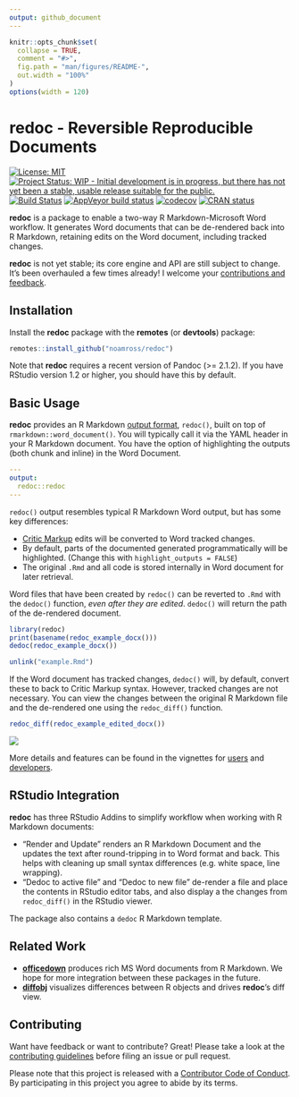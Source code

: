```yaml
---
output: github_document
---
```


<!-- README.md is generated from README.Rmd. Please edit that file -->

```r
knitr::opts_chunk$set(
  collapse = TRUE,
  comment = "#>",
  fig.path = "man/figures/README-",
  out.width = "100%"
)
options(width = 120)
```
# redoc - Reversible Reproducible Documents

<!-- badges: start -->
[![License: MIT](https://img.shields.io/badge/License-MIT-blue.svg){data-external="1"}](https://opensource.org/licenses/MIT)
[![Project Status: WIP - Initial development is in progress, but there has not yet been a stable, usable release suitable for the public.](http://www.repostatus.org/badges/latest/wip.svg){data-external="1"}](http://www.repostatus.org/#wip)
[![Build
Status](https://travis-ci.org/noamross/redoc.svg?branch=master)](https://travis-ci.org/noamross/redoc)
[![AppVeyor build status](https://ci.appveyor.com/api/projects/status/github/noamross/redoc?branch=master&svg=true){data-external="1"}](https://ci.appveyor.com/project/noamross/redoc)
[![codecov](https://codecov.io/gh/noamross/redoc/branch/master/graph/badge.svg){data-external="1"}](https://codecov.io/gh/noamross/redoc)
[![CRAN status](https://www.r-pkg.org/badges/version/redoc){data-external="1"}](https://cran.r-project.org/package=redoc)
<!-- badges: end -->

**redoc** is a package to enable a two-way R Markdown-Microsoft
Word workflow.  It generates Word documents that can be de-rendered back into
R Markdown, retaining edits on the Word document, including tracked changes.

**redoc** is not yet stable; its core engine and API are still subject to
change. It's been overhauled a few times already! I welcome your [contributions
and feedback](https://noamross.github.io/redoc/CONTRIBUTING.html).


## Installation

Install the **redoc** package with the **remotes** (or **devtools**) package:

```r
remotes::install_github("noamross/redoc")
```

Note that **redoc** requires a recent version of Pandoc (>= 2.1.2). If you
have RStudio version 1.2 or higher, you should have this by default.

## Basic Usage

**redoc** provides an R Markdown [output
format](https://bookdown.org/yihui/rmarkdown/output-formats.html), 
`redoc()`, built on top of `rmarkdown::word_document()`. You will
typically call it via the YAML header in your R Markdown document. You have the
option of highlighting the outputs (both chunk and inline) in the Word Document.

```yaml
---
output:
  redoc::redoc
---
```

`redoc()` output resembles typical R Markdown Word output, but has some key
differences:

-  [Critic Markup](http://criticmarkup.com/spec.php#thebasicsyntax) edits will be
converted to Word tracked changes.
-  By default, parts of the documented generated programmatically will be
highlighted. (Change this with `highlight_outputs = FALSE`)
-  The original `.Rmd` and all code is stored internally in Word document for
later retrieval.

Word files that have been created by `redoc()` can be reverted to
`.Rmd` with the `dedoc()` function, _even after they are edited_. `dedoc()`
will return the path of the de-rendered document.

```r
library(redoc)
print(basename(redoc_example_docx()))
dedoc(redoc_example_docx())
```

```r
unlink("example.Rmd")
```

If the Word document has tracked changes, `dedoc()` will, by default, convert
these to back to Critic Markup syntax.  However, tracked changes are not
necessary.  You can view the changes between the original R Markdown file and
the de-rendered one using the `redoc_diff()` function.

```r
redoc_diff(redoc_example_edited_docx())
```

![](man/figures/readme-diff.png)

More details and features can be found in the vignettes for
[users](https://noamross.github.io/redoc/articles/mixed-workflows-with-redoc.html)
and
[developers](https://noamross.github.io/redoc/articles/redoc-package-design.html).

## RStudio Integration

**redoc** has three RStudio Addins to simplify workflow when working with
R Markdown documents:

-   "Render and Update" renders an R Markdown Document and the updates the text
after round-tripping in to Word format and back.  This helps with cleaning
up small syntax differences (e.g. white space, line wrapping).
-   "Dedoc to active file" and "Dedoc to new file" de-render a file and place
the contents in RStudio editor tabs, and also display a the changes from
`redoc_diff()` in the RStudio viewer.

The package also contains a `dedoc` R Markdown template.

## Related Work

-  [**officedown**](https://github.com/davidgohel/officedown) produces rich
   MS Word documents from R Markdown. We hope for more integration between these
   packages in the future.
-  [**diffobj**](https://github.com/brodieG/diffobj) visualizes differences
   between R objects and drives **redoc**'s diff view.

## Contributing

Want have feedback or want to contribute? Great! Please take a look at the [contributing guidelines](https://github.com/noamross/redoc/blob/master/.github/CONTRIBUTING.md) before filing an issue or pull request. 

Please note that this project is released with a [Contributor Code of Conduct](https://github.com/noamross/redoc/blob/master/.github/CODE_OF_CONDUCT.md). By participating in this project you agree to abide by its terms.



